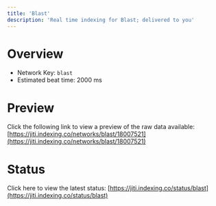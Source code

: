 ```yaml
---
title: 'Blast'
description: 'Real time indexing for Blast; delivered to you'
---
```


# Overview
- Network Key: `blast`
- Estimated beat time: 2000 ms

# Preview
Click the following link to view a preview of the raw data available: [https://jiti.indexing.co/networks/blast/18007521](https://jiti.indexing.co/networks/blast/18007521)

# Status
Click here to view the latest status: [https://jiti.indexing.co/status/blast](https://jiti.indexing.co/status/blast)
